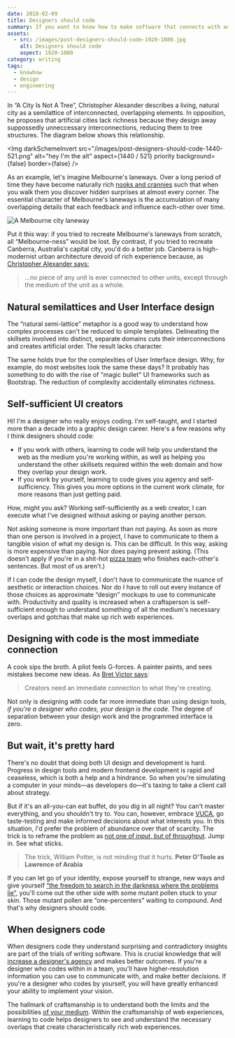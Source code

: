 ```yaml
---
date: 2018-02-09
title: Designers should code
summary: If you want to know how to make software that connects with and works for real people, there's no substitute for shaking hands with the invisible demons programmers wrestle with.
assets:
  - src: /images/post-designers-should-code-1920-1080.jpg
    alt: Designers should code
    aspect: 1920-1080
category: writing
tags:
  - knowhow
  - design
  - engineering
---
```


In “A City Is Not A Tree”, Christopher Alexander describes a living, natural city as a semilattice of interconnected, overlapping elements. In opposition, he proposes that artificial cities lack richness because they design away suppossedly unneccessary interconnections, reducing them to tree structures. The diagram below shows this relationship.

<Img
  darkSchemeInvert
  src="/images/post-designers-should-code-1440-521.png"
  alt="hey I'm the alt"
  aspect={1440 / 521}
  priority
  background={false}
  border={false}
/>

As an example, let's imagine Melbourne's laneways. Over a long period of time they have become naturally rich [nooks and crannies](https://youtu.be/zQXlW0GzlD4) such that when you walk them you discover hidden surprises at almost every corner. The essential character of Melbourne's laneways is the accumulation of many overlapping details that each feedback and influence each-other over time.

<Img
  src="/images/post-melbourne-laneway-1600-900.jpg"
  alt="A Melbourne city laneway"
  aspect="1600-900"
/>

Put it this way: if you tried to recreate Melbourne's laneways from scratch, all “Melbourne-ness” would be lost. By contrast, if you tried to recreate Canberra, Australia's capital city, you'd do a better job. Canberra is high-modernist urban architecture devoid of rich experience because, as [Christopher Alexander says:](http://en.bp.ntu.edu.tw/wp-content/uploads/2011/12/06-Alexander-A-city-is-not-a-tree.pdf)

> …no piece of any unit is ever connected to other units, except through the medium of the unit as a whole.

## Natural semilattices and User Interface design

The “natural semi-lattice” metaphor is a good way to understand how complex processes can't be reduced to simple templates. Delineating the skillsets involved into distinct, separate domains cuts their interconnections and creates artificial order. The result lacks character.

The same holds true for the complexities of User Interface design. Why, for example, do most websites look the same these days? It probably has something to do with the rise of "magic bullet" UI frameworks such as Bootstrap. The reduction of complexity accidentally eliminates richness.

## Self-sufficient UI creators

Hi! I'm a designer who really enjoys coding. I'm self-taught, and I started more than a decade into a graphic design career. Here's a few reasons why I think designers should code:

- If you work with others, learning to code will help you understand the web as the medium you're working within, as well as helping you understand the other skillsets required within the web domain and how they overlap your design work.
- If you work by yourself, learning to code gives you agency and self-sufficiency. This gives you more options in the current work climate, for more reasons than just getting paid.

How, might you ask? Working self-sufficiently as a web creator, I can execute what I've designed without asking or paying another person.

Not asking someone is more important than not paying. As soon as more than one person is involved in a project, I have to communicate to them a tangible vision of what my design is. This can be difficult. In this way, asking is more expensive than paying. Nor does paying prevent asking. (This doesn't apply if you're in a shit-hot [pizza team](https://whatis.techtarget.com/definition/two-pizza-rule) who finishes each-other's sentences. But most of us aren't.)

If I can code the design myself, I don't have to communicate the nuance of aesthetic or interaction choices. Nor do I have to roll out every instance of those choices as approximate “design” mockups to use to communicate with. Productivity and quality is increased when a craftsperson is self-sufficient enough to understand something of all the medium's necessary overlaps and gotchas that make up rich web experiences.

## Designing with code is the most immediate connection

A cook sips the broth. A pilot feels G-forces. A painter paints, and sees mistakes become new ideas. As [Bret Victor says](https://www.theatlantic.com/technology/archive/2017/09/saving-the-world-from-code/540393/):

> Creators need an immediate connection to what they're creating.

Not only is designing with code far more immediate than using design tools, _if you're a designer who codes, your design is the code._ The degree of separation between your design work and the programmed interface is zero.

## But wait, it's pretty hard

There's no doubt that doing both UI design and development is hard. Progress in design tools and modern frontend development is rapid and ceaseless, which is both a help and a hindrance. So when you're simulating a computer in your minds—as developers do—it's taxing to take a client call about strategy.

But if it's an all-you-can eat buffet, do you dig in all night? You can't master everything, and you shouldn't try to. You can, however, embrace [VUCA](https://en.wikipedia.org/wiki/Volatility,_uncertainty,_complexity_and_ambiguity), go taste-testing and make informed decisions about what interests you. In this situation, I'd prefer the problem of abundance over that of scarcity. The trick is to reframe the problem as [not one of input, but of throughput](https://www.ribbonfarm.com/2008/09/11/how-to-measure-information-work/). Jump in. See what sticks.

> The trick, William Potter, is not minding that it hurts. **Peter O'Toole as Lawrence of Arabia**

If you can let go of your identity, expose yourself to strange, new ways and give yourself [“the freedom to search in the darkness where the problems lie”](https://ia.net/topics/innovation-as-art-at-scale/), you'll come out the other side with some mutant pollen stuck to your skin. Those mutant pollen are “one-percenters” waiting to compound. And that's why designers should code.

## When designers code

When designers code they understand surprising and contradictory insights are part of the trials of writing software. This is crucial knowledge that will [increase a designer's agency](https://twitter.com/callumflack/status/899053290406633472) and makes better outcomes. If you're a designer who codes within in a team, you'll have higher-resolution information you can use to communicate with, and make better decisions. If you're a designer who codes by yourself, you will have greatly enhanced your ability to implement your vision.

The hallmark of craftsmanship is to understand both the limits and the possibilities [of your medium](https://medium.com/@irondavy/designers-will-code-6c423fc5ccef). Within the craftsmanship of web experiences, learning to code helps designers to see and understand the necessary overlaps that create characteristically rich web experiences.
